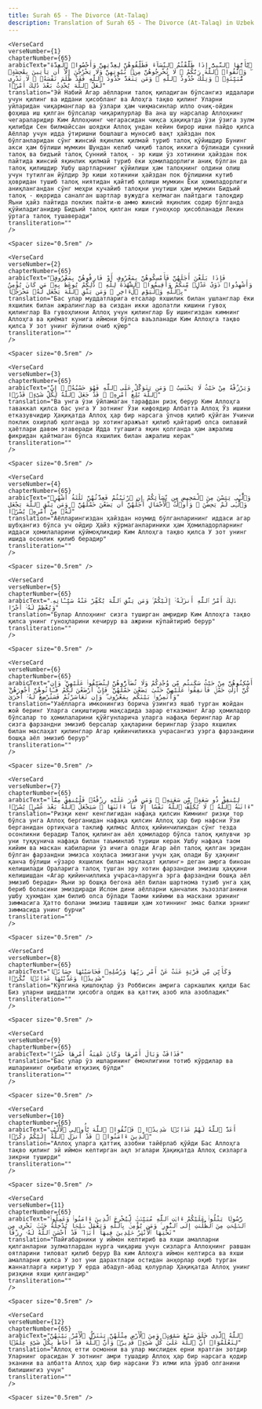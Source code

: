 ```yaml
---
title: Surah 65 - The Divorce (At-Talaq)  
description: Translation of Surah 65 - The Divorce (At-Talaq) in Uzbek
---
```







    <VerseCard 
    verseNumber={1}
    chapterNumber={65}
    arabicText="يَٰٓأَيُّهَا ٱلنَّبِىُّ إِذَا طَلَّقْتُمُ ٱلنِّسَآءَ فَطَلِّقُوهُنَّ لِعِدَّتِهِنَّ وَأَحْصُوا۟ ٱلْعِدَّةَ ۖ وَٱتَّقُوا۟ ٱللَّهَ رَبَّكُمْ ۖ لَا تُخْرِجُوهُنَّ مِنۢ بُيُوتِهِنَّ وَلَا يَخْرُجْنَ إِلَّآ أَن يَأْتِينَ بِفَٰحِشَةٍۢ مُّبَيِّنَةٍۢ ۚ وَتِلْكَ حُدُودُ ٱللَّهِ ۚ وَمَن يَتَعَدَّ حُدُودَ ٱللَّهِ فَقَدْ ظَلَمَ نَفْسَهُۥ ۚ لَا تَدْرِى لَعَلَّ ٱللَّهَ يُحْدِثُ بَعْدَ ذَٰلِكَ أَمْرًۭا"
    translation="Эй Набий Агар аёлларни талоқ қиладиган бўлсангиз иддалари учун қилинг ва иддани ҳисобланг ва Алоҳга тақво қилинг Уларни уйларидан чиқарманглар ва ўзлари ҳам чиқмасинлар илло очиқ-ойдин фоҳиша иш қилган бўлсалар чиқарилурлар Ва ана шу нарсалар Аллоҳнинг чегараларидир Ким Аллоҳнинг чегарасидан чиқса ҳақиқатда ўзи ўзига зулм қилибди Сен билмайссан шоядки Аллоҳ ундан кейин бирор ишни пайдо қилса Аёллар учун идда ўтиришни бошлашга муносиб вақт ҳайздан пок бўлганларидан сўнг жинсий яқинлик қилмай туриб талоқ қўйишдир Бунинг акси ҳам бўлиши мумкин Шундан келиб чиқиб талоқ иккига бўлинади сунний талоқ ва бидъий талоқ Сунний талоқ - эр киши ўз хотинини ҳайздан пок пайтида жинсий яқинлик қилмай туриб ёки ҳомиладорлиги аниқ бўлган да талоқ қилишдир Ушбу шартларнинг қўйилиши ҳам талоқнинг олдини олиш учун тутилган йўлдир Эр киши хотинини ҳайздан пок бўлишини кутиб ҳовридан тушиб талоқ ниятидан қайтиб қолиши мумкин Ёки ҳомиладорлиги аниқлангандан сўнг меҳри кучайиб талоқни унутиши ҳам мумкин Бидъий талоқ - юқорида саналган шартлар вужудга келмаган пайтдаги талоқдир Яъни ҳайз пайтида поклик пайти-ю аммо жинсий яқинлик содир бўлганда қўйиладиганидир Бидъий талоқ қилган киши гуноҳкор ҳисобланади Лекин ўртага талоқ тушаверади"
    transliteration=""
    />

    <Spacer size="0.5rem" />
                
    <VerseCard 
    verseNumber={2}
    chapterNumber={65}
    arabicText="فَإِذَا بَلَغْنَ أَجَلَهُنَّ فَأَمْسِكُوهُنَّ بِمَعْرُوفٍ أَوْ فَارِقُوهُنَّ بِمَعْرُوفٍۢ وَأَشْهِدُوا۟ ذَوَىْ عَدْلٍۢ مِّنكُمْ وَأَقِيمُوا۟ ٱلشَّهَٰدَةَ لِلَّهِ ۚ ذَٰلِكُمْ يُوعَظُ بِهِۦ مَن كَانَ يُؤْمِنُ بِٱللَّهِ وَٱلْيَوْمِ ٱلْءَاخِرِ ۚ وَمَن يَتَّقِ ٱللَّهَ يَجْعَل لَّهُۥ مَخْرَجًۭا"
    translation="Бас улар муддатларига етсалар яхшилик билан ушланглар ёки яхшилик билан ажралинглар ва сиздан икки адолатли кишини гувоҳ қилинглар Ва гувоҳликни Аллоҳ учун қилинглар Бу ишингиздан кимнинг Аллоҳга ва қиёмат кунига иймони бўлса ваъзланади Ким Аллоҳга тақво қилса У зот унинг йўлини очиб қўюр"
    transliteration=""
    />

    <Spacer size="0.5rem" />
                
    <VerseCard 
    verseNumber={3}
    chapterNumber={65}
    arabicText="وَيَرْزُقْهُ مِنْ حَيْثُ لَا يَحْتَسِبُ ۚ وَمَن يَتَوَكَّلْ عَلَى ٱللَّهِ فَهُوَ حَسْبُهُۥٓ ۚ إِنَّ ٱللَّهَ بَٰلِغُ أَمْرِهِۦ ۚ قَدْ جَعَلَ ٱللَّهُ لِكُلِّ شَىْءٍۢ قَدْرًۭا"
    translation="Ва унга ўзи ўйламаган тарафдан ризқ берур Ким Аллоҳга таваккал қилса бас унга У зотнинг Ўзи кифоядир Албатта Аллоҳ Ўз ишини етказувчидир Ҳақиқатда Аллоҳ ҳар бир нарсага ўлчов қилиб қўйган Учинчи поклик охирлаб қолганда эр хотингаражъат қилиб қайтариб олса оилавий ҳаётлари давом этаверади Идда тугашига яқин қолганда ҳам ажралиш фикридан қайтмаган бўлса яхшилик билан ажралиш керак"
    transliteration=""
    />

    <Spacer size="0.5rem" />
                
    <VerseCard 
    verseNumber={4}
    chapterNumber={65}
    arabicText="وَٱلَّٰٓـِٔى يَئِسْنَ مِنَ ٱلْمَحِيضِ مِن نِّسَآئِكُمْ إِنِ ٱرْتَبْتُمْ فَعِدَّتُهُنَّ ثَلَٰثَةُ أَشْهُرٍۢ وَٱلَّٰٓـِٔى لَمْ يَحِضْنَ ۚ وَأُو۟لَٰتُ ٱلْأَحْمَالِ أَجَلُهُنَّ أَن يَضَعْنَ حَمْلَهُنَّ ۚ وَمَن يَتَّقِ ٱللَّهَ يَجْعَل لَّهُۥ مِنْ أَمْرِهِۦ يُسْرًۭا"
    translation="Аёлларингиздан ҳайздан ноумид бўлганларининг иддаси агар шубҳангиз бўлса уч ойдир Ҳайз кўрмаганлариники ҳам Ҳомиладорларнинг иддаси ҳомилаларини қўймоқликдир Ким Аллоҳга тақво қилса У зот унинг ишида осонлик қилиб берадир"
    transliteration=""
    />

    <Spacer size="0.5rem" />
                
    <VerseCard 
    verseNumber={5}
    chapterNumber={65}
    arabicText="ذَٰلِكَ أَمْرُ ٱللَّهِ أَنزَلَهُۥٓ إِلَيْكُمْ ۚ وَمَن يَتَّقِ ٱللَّهَ يُكَفِّرْ عَنْهُ سَيِّـَٔاتِهِۦ وَيُعْظِمْ لَهُۥٓ أَجْرًا"
    translation="Булар Аллоҳнинг сизга туширган амридир Ким Аллоҳга тақво қилса унинг гуноҳларини кечирур ва ажрини кўпайтириб берур"
    transliteration=""
    />

    <Spacer size="0.5rem" />
                
    <VerseCard 
    verseNumber={6}
    chapterNumber={65}
    arabicText="أَسْكِنُوهُنَّ مِنْ حَيْثُ سَكَنتُم مِّن وُجْدِكُمْ وَلَا تُضَآرُّوهُنَّ لِتُضَيِّقُوا۟ عَلَيْهِنَّ ۚ وَإِن كُنَّ أُو۟لَٰتِ حَمْلٍۢ فَأَنفِقُوا۟ عَلَيْهِنَّ حَتَّىٰ يَضَعْنَ حَمْلَهُنَّ ۚ فَإِنْ أَرْضَعْنَ لَكُمْ فَـَٔاتُوهُنَّ أُجُورَهُنَّ ۖ وَأْتَمِرُوا۟ بَيْنَكُم بِمَعْرُوفٍۢ ۖ وَإِن تَعَاسَرْتُمْ فَسَتُرْضِعُ لَهُۥٓ أُخْرَىٰ"
    translation="Уаёлларга имконингиз борича ўзингиз яшаб турган жойдан жой беринг Уларга сиқиштириш мақсадида зарар етказманг Агар ҳомиладор бўлсалар то ҳомилаларини қўйгунларича уларга нафақа беринглар Агар сизга фарзандни эмизиб берсалар ҳақларини беринглар ўзаро яхшилик билан маслаҳат қилинглар Агар қийинчиликка учрасангиз уэрга фарзандини бошқа аёл эмизиб берур"
    transliteration=""
    />

    <Spacer size="0.5rem" />
                
    <VerseCard 
    verseNumber={7}
    chapterNumber={65}
    arabicText="لِيُنفِقْ ذُو سَعَةٍۢ مِّن سَعَتِهِۦ ۖ وَمَن قُدِرَ عَلَيْهِ رِزْقُهُۥ فَلْيُنفِقْ مِمَّآ ءَاتَىٰهُ ٱللَّهُ ۚ لَا يُكَلِّفُ ٱللَّهُ نَفْسًا إِلَّا مَآ ءَاتَىٰهَا ۚ سَيَجْعَلُ ٱللَّهُ بَعْدَ عُسْرٍۢ يُسْرًۭا"
    translation="Ризқи кенг кенглигидан нафақа қилсин Кимнинг ризқи тор бўлса унга Аллоҳ берганидан нафақа қилсин Аллоҳ ҳар бир нафсни Ўзи берганидан ортиқчага таклиф қилмас Аллоҳ қийинчиликдан сўнг тезда осонликни берадир Талоқ қилинган аёл ҳомиладор бўлса талоқ қилувчи эр уни туққунича нафақа билан таъминлаб туриши керак Ушбу нафақа таом кийим ва маскан кабиларни ўз ичига олади Агар аёл талоқ қилган эридан бўлган фарзандни эмизса хоҳласа эмизгани учун ҳақ олади Бу ҳақнинг қанча бўлиши «ўзаро яхшилик билан маслаҳат қилинг» деган амрга биноан келишилади Ораларига талоқ тушган эру хотин фарзандни эмизиш ҳаққини келишишдан «Агар қийинчиллика учраса»ларунга эрга фарзандни бошқа аёл эмизиб беради» Яъни эр бошқа бегона аёл билан шартнома тузиб унга ҳақ бериб боласини эмиздиради Ислом дини аёлларни қанчалик эъзозлаганини ушбу ҳукмдан ҳам билиб олса бўлади Таоми кийими ва маскани эрининг зиммасига Ҳатто болани эмизиш ташвиши ҳам хотиннинг эмас балки эрнинг зиммасида унинг бурчи"
    transliteration=""
    />

    <Spacer size="0.5rem" />
                
    <VerseCard 
    verseNumber={8}
    chapterNumber={65}
    arabicText="وَكَأَيِّن مِّن قَرْيَةٍ عَتَتْ عَنْ أَمْرِ رَبِّهَا وَرُسُلِهِۦ فَحَاسَبْنَٰهَا حِسَابًۭا شَدِيدًۭا وَعَذَّبْنَٰهَا عَذَابًۭا نُّكْرًۭا"
    translation="Кўпгина қишлоқлар ўз Роббисин амрига саркашлик қилди Бас Биз уларни шиддатли ҳисобга олдик ва қаттиқ азоб ила азобладик"
    transliteration=""
    />

    <Spacer size="0.5rem" />
                
    <VerseCard 
    verseNumber={9}
    chapterNumber={65}
    arabicText="فَذَاقَتْ وَبَالَ أَمْرِهَا وَكَانَ عَٰقِبَةُ أَمْرِهَا خُسْرًا"
    translation="Бас улар ўз ишларининг ёмонлигини тотиб кўрдилар ва ишларининг оқибати ютқизиқ бўлди"
    transliteration=""
    />

    <Spacer size="0.5rem" />
                
    <VerseCard 
    verseNumber={10}
    chapterNumber={65}
    arabicText="أَعَدَّ ٱللَّهُ لَهُمْ عَذَابًۭا شَدِيدًۭا ۖ فَٱتَّقُوا۟ ٱللَّهَ يَٰٓأُو۟لِى ٱلْأَلْبَٰبِ ٱلَّذِينَ ءَامَنُوا۟ ۚ قَدْ أَنزَلَ ٱللَّهُ إِلَيْكُمْ ذِكْرًۭا"
    translation="Аллоҳ уларга қаттиқ азобни тайёрлаб қўйди Бас Аллоҳга тақво қилинг эй иймон келтирган ақл эгалари Ҳақиқатда Аллоҳ сизларга зикрни туширди"
    transliteration=""
    />

    <Spacer size="0.5rem" />
                
    <VerseCard 
    verseNumber={11}
    chapterNumber={65}
    arabicText="رَّسُولًۭا يَتْلُوا۟ عَلَيْكُمْ ءَايَٰتِ ٱللَّهِ مُبَيِّنَٰتٍۢ لِّيُخْرِجَ ٱلَّذِينَ ءَامَنُوا۟ وَعَمِلُوا۟ ٱلصَّٰلِحَٰتِ مِنَ ٱلظُّلُمَٰتِ إِلَى ٱلنُّورِ ۚ وَمَن يُؤْمِنۢ بِٱللَّهِ وَيَعْمَلْ صَٰلِحًۭا يُدْخِلْهُ جَنَّٰتٍۢ تَجْرِى مِن تَحْتِهَا ٱلْأَنْهَٰرُ خَٰلِدِينَ فِيهَآ أَبَدًۭا ۖ قَدْ أَحْسَنَ ٱللَّهُ لَهُۥ رِزْقًا"
    translation="Пайғабарники у иймон келтириб ва яхши амалларни қилганларни зулматлардан нурга чиқариш учун сизларга Аллоҳнинг равшан оятларини тиловат қилиб берур Ва ким Аллоҳга иймон келтирса ва яхши амалларни қилса У зот уни дарахтлари остидан анҳорлар оқиб турган жаннатларга киритур У ерда абадул-абад қолурлар Ҳақиқатда Аллоҳ унинг ризқини яхши қилгандир"
    transliteration=""
    />

    <Spacer size="0.5rem" />
                
    <VerseCard 
    verseNumber={12}
    chapterNumber={65}
    arabicText="ٱللَّهُ ٱلَّذِى خَلَقَ سَبْعَ سَمَٰوَٰتٍۢ وَمِنَ ٱلْأَرْضِ مِثْلَهُنَّ يَتَنَزَّلُ ٱلْأَمْرُ بَيْنَهُنَّ لِتَعْلَمُوٓا۟ أَنَّ ٱللَّهَ عَلَىٰ كُلِّ شَىْءٍۢ قَدِيرٌۭ وَأَنَّ ٱللَّهَ قَدْ أَحَاطَ بِكُلِّ شَىْءٍ عِلْمًۢا"
    translation="Аллоҳ етти осмонни ва улар мислидек ерни яратган зотдир Уларнинг орасидан У зотнинг амри тушадир Аллоҳ ҳар бир нарсага қодир эканини ва албатта Аллоҳ ҳар бир нарсани Ўз илми ила ўраб олганини билишингиз учун"
    transliteration=""
    />

    <Spacer size="0.5rem" />
                